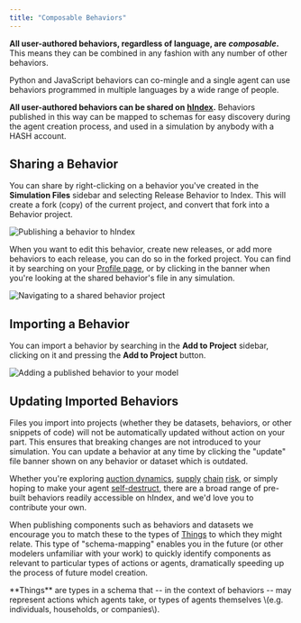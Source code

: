 ```yaml
---
title: "Composable Behaviors"
---
```


**All user-authored behaviors, regardless of language, are** _**composable**_**.** This means they can be combined in any fashion with any number of other behaviors.

Python and JavaScript behaviors can co-mingle and a single agent can use behaviors programmed in multiple languages by a wide range of people.

**All user-authored behaviors can be shared on** [**hIndex**](/index)**.** Behaviors published in this way can be mapped to schemas for easy discovery during the agent creation process, and used in a simulation by anybody with a HASH account.

## Sharing a Behavior

You can share by right-clicking on a behavior you've created in the **Simulation Files** sidebar and selecting Release Behavior to Index. This will create a fork \(copy\) of the current project, and convert that fork into a Behavior project.

![Publishing a behavior to hIndex](https://cdn-us1.hash.ai/site/docs/screen-shot-2020-05-30-at-5.54.56-pm.png)

When you want to edit this behavior, create new releases, or add more behaviors to each release, you can do so in the forked project. You can find it by searching on your [Profile page](https://app.hash.ai/me), or by clicking in the banner when you're looking at the shared behavior's file in any simulation.

![Navigating to a shared behavior project](https://cdn-us1.hash.ai/site/docs/image%20%2821%29.png)

## Importing a Behavior

You can import a behavior by searching in the **Add to Project** sidebar, clicking on it and pressing the **Add to Project** button.

![Adding a published behavior to your model](https://cdn-us1.hash.ai/site/docs/image%20%284%29.png)

## Updating Imported Behaviors

Files you import into projects \(whether they be datasets, behaviors, or other snippets of code\) will not be automatically updated without action on your part. This ensures that breaking changes are not introduced to your simulation. You can update a behavior at any time by clicking the "update" file banner shown on any behavior or dataset which is outdated.

Whether you're exploring [auction dynamics](https://simulation.hash.ai/@hash/english-auction), [supply](https://simulation.hash.ai/@hash/supply-chain-fulfill) [chain](https://simulation.hash.ai/@hash/supply-chain-calculate-order) [risk](https://simulation.hash.ai/@hash/supply-chain-intake), or simply hoping to make your agent [self-destruct](https://simulation.hash.ai/@hash/remove-self), there are a broad range of pre-built behaviors readily accessible on hIndex, and we'd love you to contribute your own.

When publishing components such as behaviors and datasets we encourage you to match these to the types of [Things](https://simulation.hash.ai/schemas/Thing) to which they might relate. This type of "schema-mapping" enables you in the future \(or other modelers unfamiliar with your work\) to quickly identify components as relevant to particular types of actions or agents, dramatically speeding up the process of future model creation.

<Hint style="info">
  **Things** are types in a schema that -- in the context of behaviors -- may
  represent actions which agents take, or types of agents themselves \(e.g.
  individuals, households, or companies\).
</Hint>
